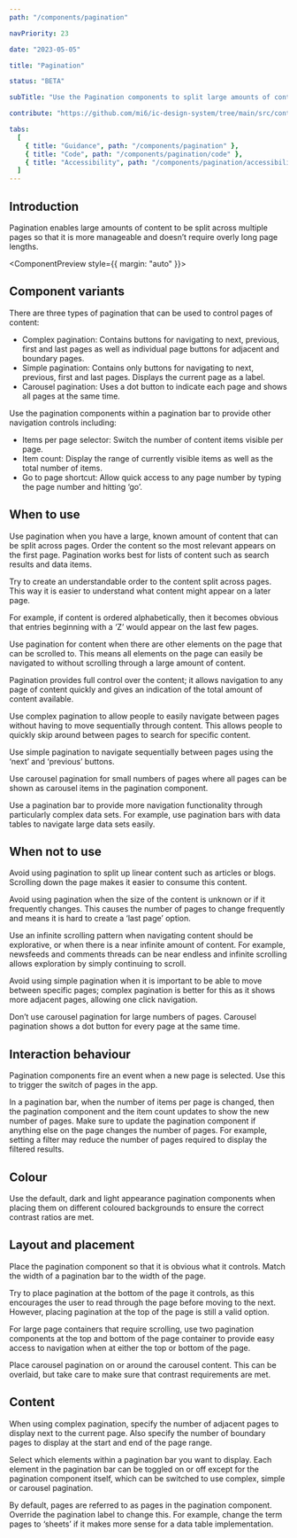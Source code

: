 ```yaml
---
path: "/components/pagination"

navPriority: 23

date: "2023-05-05"

title: "Pagination"

status: "BETA"

subTitle: "Use the Pagination components to split large amounts of content into pages and navigate between them."

contribute: "https://github.com/mi6/ic-design-system/tree/main/src/content/structured/components/pagination"

tabs:
  [
    { title: "Guidance", path: "/components/pagination" },
    { title: "Code", path: "/components/pagination/code" },
    { title: "Accessibility", path: "/components/pagination/accessibility" },
  ]
---
```



## Introduction

Pagination enables large amounts of content to be split across multiple pages so that it is more manageable and doesn’t require overly long page lengths.

<ComponentPreview style={{ margin: "auto" }}>
  <IcPagination pages={15} type="complex" />
</ComponentPreview>

## Component variants

<IcAlert
  heading="Coming soon"
  message="The carousel pagination variant is in development."
  variant="info"
/>

There are three types of pagination that can be used to control pages of content:

- Complex pagination: Contains buttons for navigating to next, previous, first and last pages as well as individual page buttons for adjacent and boundary pages.
- Simple pagination: Contains only buttons for navigating to next, previous, first and last pages. Displays the current page as a label.
- Carousel pagination: Uses a dot button to indicate each page and shows all pages at the same time.

Use the pagination components within a pagination bar to provide other navigation controls including:

- Items per page selector: Switch the number of content items visible per page.
- Item count: Display the range of currently visible items as well as the total number of items.
- Go to page shortcut: Allow quick access to any page number by typing the page number and hitting ‘go’.

## When to use

Use pagination when you have a large, known amount of content that can be split across pages. Order the content so the most relevant appears on the first page. Pagination works best for lists of content such as search results and data items.

Try to create an understandable order to the content split across pages. This way it is easier to understand what content might appear on a later page.

For example, if content is ordered alphabetically, then it becomes obvious that entries beginning with a ‘Z’ would appear on the last few pages.

<DoDontCaution
  imageSrc={paginationFig1}
  imageAlt="An example application showing a list of hot drink products split across pages. A pagination component provides access to navigate through the list of products."
  state="good"
  caption="Use pagination to split content across multiple pages."
/>

Use pagination for content when there are other elements on the page that can be scrolled to. This means all elements on the page can easily be navigated to without scrolling through a large amount of content.

Pagination provides full control over the content; it allows navigation to any page of content quickly and gives an indication of the total amount of content available.

Use complex pagination to allow people to easily navigate between pages without having to move sequentially through content. This allows people to quickly skip around between pages to search for specific content.

Use simple pagination to navigate sequentially between pages using the ‘next’ and ‘previous’ buttons.

Use carousel pagination for small numbers of pages where all pages can be shown as carousel items in the pagination component.

<DoubleDoDontCaution>
  <DoDontCaution
    imageSrc={paginationFig2}
    imageAlt="An image showing three pagination components. Complex pagination provides numbered buttons for each page. Simple pagination simply provides next, previous, first and last buttons. Carousel pagination shows pages as dots and does not show page numbers."
    state="none"
    caption="Use complex, simple or carousel pagination variants for different implementations."
  />
</DoubleDoDontCaution>

Use a pagination bar to provide more navigation functionality through particularly complex data sets. For example, use pagination bars with data tables to navigate large data sets easily.

<DoDontCaution
  imageSrc={paginationFig3}
  imageAlt="An example nutritional data table for coffee products. Coffee products are displayed in a table and a pagination bar allows the number of items per page to be changed, displays the total number of items, and includes a simple pagination control allowing navigation through the pages."
  state="good"
  caption="Use a pagination bar to provide more functionality."
/>

## When not to use

Avoid using pagination to split up linear content such as articles or blogs. Scrolling down the page makes it easier to consume this content.

Avoid using pagination when the size of the content is unknown or if it frequently changes. This causes the number of pages to change frequently and means it is hard to create a ‘last page’ option.

Use an infinite scrolling pattern when navigating content should be explorative, or when there is a near infinite amount of content. For example, newsfeeds and comments threads can be near endless and infinite scrolling allows exploration by simply continuing to scroll.

Avoid using simple pagination when it is important to be able to move between specific pages; complex pagination is better for this as it shows more adjacent pages, allowing one click navigation.

Don’t use carousel pagination for large numbers of pages. Carousel pagination shows a dot button for every page at the same time.

<DoDontCaution
  imageSrc={paginationFig4}
  imageAlt="An example product grid with a carousel pagination component showing 17 page buttons."
  state="bad"
  caption="Don’t use carousel pagination for large numbers of pages, use complex pagination instead."
/>

## Interaction behaviour

Pagination components fire an event when a new page is selected. Use this to trigger the switch of pages in the app.

In a pagination bar, when the number of items per page is changed, then the pagination component and the item count updates to show the new number of pages. Make sure to update the pagination component if anything else on the page changes the number of pages. For example, setting a filter may reduce the number of pages required to display the filtered results.

## Colour

Use the default, dark and light appearance pagination components when placing them on different coloured backgrounds to ensure the correct contrast ratios are met.

<DoDontCaution
  imageSrc={paginationFig5}
  imageAlt="Three pagination examples on different coloured backgrounds. The default appearance pagination is used on a white background. The dark appearance pagination is used on a light yellow background. The light appearance pagination is used on a dark grey background."
  state="good"
  caption="Use colour contrast variants when placing pagination components on different coloured backgrounds."
/>

## Layout and placement

Place the pagination component so that it is obvious what it controls. Match the width of a pagination bar to the width of the page.

Try to place pagination at the bottom of the page it controls, as this encourages the user to read through the page before moving to the next. However, placing pagination at the top of the page is still a valid option.

<DoDontCaution
  imageSrc={paginationFig6}
  imageAlt="An example product grid showing hot beverages. A pagination control appears below the drinks grid that it controls."
  state="good"
  caption="Try to place pagination at the bottom of the container it controls."
/>

For large page containers that require scrolling, use two pagination components at the top and bottom of the page container to provide easy access to navigation when at either the top or bottom of the page.

<DoDontCaution
  imageSrc={paginationFig7}
  imageAlt="An example product grid showing hot beverages. A complex pagination control appears below the drinks grid that it controls. A simple pagination control is displayed in the top-right above the product grid."
  state="good"
  caption="Place pagination controls at the top and bottom of the page container to provide additional navigation functionality."
/>

Place carousel pagination on or around the carousel content. This can be overlaid, but take care to make sure that contrast requirements are met.

<DoDontCaution
  imageSrc={paginationFig8}
  imageAlt="An example homepage for a coffee shop called ‘Drink coffee, be happy’. A hero banner sits at the top of the page with a carousel pagination control overlaid at its bottom."
  state="good"
  caption="Overlay carousel pagination on top of its content but take care to ensure colour contrast requirements are met."
/>

## Content

When using complex pagination, specify the number of adjacent pages to display next to the current page. Also specify the number of boundary pages to display at the start and end of the page range.

<DoDontCaution
  imageSrc={paginationFig9}
  imageAlt="Three complex pagination components with different settings for adjacent and boundary items. Increasing boundary items shows more page buttons at the start and end of the range. Increasing the adjacent items shows more page buttons next to the current page."
  state="none"
  caption="Set the adjacent and boundary items to change which page buttons are displayed."
/>

Select which elements within a pagination bar you want to display. Each element in the pagination bar can be toggled on or off except for the pagination component itself, which can be switched to use complex, simple or carousel pagination.

<DoDontCaution
  imageSrc={paginationFig10}
  imageAlt="Three example pagination bars with different elements displaying. The top shows the ‘items per page selector’ and ‘go to page button’ displayed, whilst the other examples have these elements hidden."
  state="none"
  caption="Select which elements to show within a pagination bar."
/>

By default, pages are referred to as pages in the pagination component. Override the pagination label to change this. For example, change the term pages to ‘sheets’ if it makes more sense for a data table implementation.
